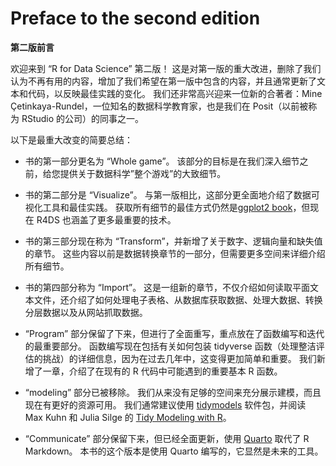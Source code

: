 # Preface to the second edition {.unnumbered}

**第二版前言**

欢迎来到 "R for Data Science" 第二版！
这是对第一版的重大改进，删除了我们认为不再有用的内容，增加了我们希望在第一版中包含的内容，并且通常更新了文本和代码，以反映最佳实践的变化。
我们还非常高兴迎来一位新的合著者：Mine Çetinkaya-Rundel，一位知名的数据科学教育家，也是我们在 Posit（以前被称为 RStudio 的公司）的同事之一。

以下是最重大改变的简要总结：

-   书的第一部分更名为 "Whole game"。
    该部分的目标是在我们深入细节之前，给您提供关于数据科学"整个游戏"的大致细节。

-   书的第二部分是 "Visualize"。
    与第一版相比，这部分更全面地介绍了数据可视化工具和最佳实践。
    获取所有细节的最佳方式仍然是[ggplot2 book](http://ggplot2-book.org/)，但现在 R4DS 也涵盖了更多最重要的技术。

-   书的第三部分现在称为 "Transform"，并新增了关于数字、逻辑向量和缺失值的章节。
    这些内容以前是数据转换章节的一部分，但需要更多空间来详细介绍所有细节。

-   书的第四部分称为 "Import"。
    这是一组新的章节，不仅介绍如何读取平面文本文件，还介绍了如何处理电子表格、从数据库获取数据、处理大数据、转换分层数据以及从网站抓取数据。

-   "Program" 部分保留了下来，但进行了全面重写，重点放在了函数编写和迭代的最重要部分。
    函数编写现在包括有关如何包装 tidyverse 函数（处理整洁评估的挑战）的详细信息，因为在过去几年中，这变得更加简单和重要。
    我们新增了一章，介绍了在现有的 R 代码中可能遇到的重要基本 R 函数。

-   "modeling" 部分已被移除。
    我们从来没有足够的空间来充分展示建模，而且现在有更好的资源可用。
    我们通常建议使用 [tidymodels](https://www.tidymodels.org/) 软件包，并阅读 Max Kuhn 和 Julia Silge 的 [Tidy Modeling with R](https://www.tmwr.org/)。

-   "Communicate" 部分保留下来，但已经全面更新，使用 [Quarto](https://quarto.org/) 取代了 R Markdown。
    本书的这个版本是使用 Quarto 编写的，它显然是未来的工具。
